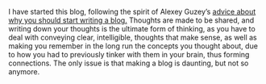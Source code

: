 I have started this blog, following the spirit of Alexey Guzey's [advice
about why you should start writing a
blog.](https://guzey.com/personal/why-have-a-blog/#why-unoriginal-writing-is-useful)
Thoughts are made to be shared, and writing down your thoughts is the
ultimate form of thinking, as you have to deal with conveying clear,
intelligible, thoughts that make sense, as well as making you remember
in the long run the concepts you thought about, due to how you had to
previously tinker with them in your brain, thus forming connections. The
only issue is that making a blog is daunting, but not so anymore.

